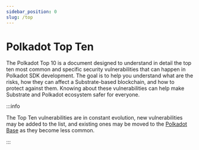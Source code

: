 ```yaml
---
sidebar_position: 0
slug: /top
---
```


# Polkadot Top Ten

The Polkadot Top 10 is a document designed to understand in detail the top ten most common and specific security vulnerabilities that can happen in Polkadot SDK development. The goal is to help you understand what are the risks, how they can affect a Substrate-based blockchain, and how to protect against them. Knowing about these vulnerabilities can help make Substrate and Polkadot ecosystem safer for everyone.

:::info 

The Top Ten vulnerabilities are in constant evolution, new vulnerabilities may be added to the list, and existing ones may be moved to the [Polkadot Base](/docs/protect/base) as they become less common.

:::



<DocCardList />